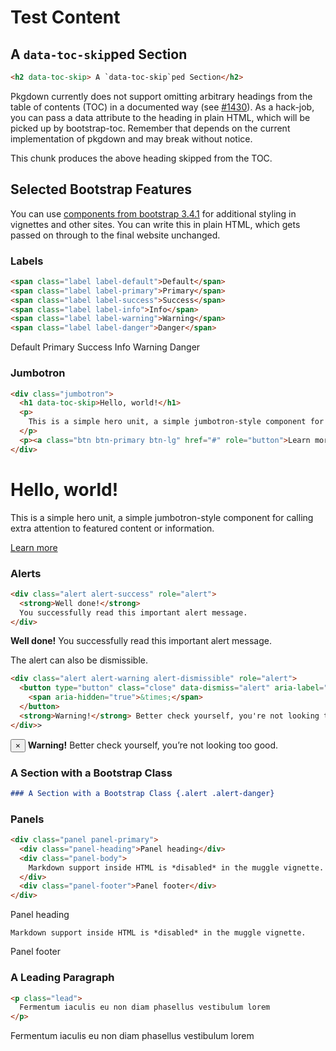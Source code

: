 # Test Content

<h2 data-toc-skip> A `data-toc-skip`ped Section</h2>

```html
<h2 data-toc-skip> A `data-toc-skip`ped Section</h2>
```

Pkgdown currently does not support omitting arbitrary headings from the table of contents (TOC) in a documented way (see [#1430](https://github.com/r-lib/pkgdown/issues/1430)).
As a hack-job, you can pass a data attribute to the heading in plain HTML, which will be picked up by bootstrap-toc.
Remember that depends on the current implementation of pkgdown and may break without notice.

This chunk produces the above heading skipped from the TOC.

## Selected Bootstrap Features

You can use [components from bootstrap 3.4.1](https://getbootstrap.com/docs/3.4/components/) for additional styling in vignettes and other sites.
You can write this in plain HTML, which gets passed on through to the final website unchanged.

### Labels

```html
<span class="label label-default">Default</span>
<span class="label label-primary">Primary</span>
<span class="label label-success">Success</span>
<span class="label label-info">Info</span>
<span class="label label-warning">Warning</span>
<span class="label label-danger">Danger</span>
```
<span class="label label-default">Default</span>
<span class="label label-primary">Primary</span>
<span class="label label-success">Success</span>
<span class="label label-info">Info</span>
<span class="label label-warning">Warning</span>
<span class="label label-danger">Danger</span>

### Jumbotron

```html
<div class="jumbotron">
  <h1 data-toc-skip>Hello, world!</h1>
  <p>
    This is a simple hero unit, a simple jumbotron-style component for calling extra attention to featured content or information.
  </p>
  <p><a class="btn btn-primary btn-lg" href="#" role="button">Learn more</a></p>
</div>
```

<div class="jumbotron">
  <h1 data-toc-skip>Hello, world!</h1>
  <p>
    This is a simple hero unit, a simple jumbotron-style component for calling extra attention to featured content or information.
  </p>
  <p><a class="btn btn-primary btn-lg" href="#" role="button">Learn more</a></p>
</div>

### Alerts

```html
<div class="alert alert-success" role="alert">
  <strong>Well done!</strong>
  You successfully read this important alert message.
</div>
```

<div class="alert alert-success" role="alert">
  <strong>Well done!</strong>
  You successfully read this important alert message.
</div>

The alert can also be dismissible.

```html
<div class="alert alert-warning alert-dismissible" role="alert">
  <button type="button" class="close" data-dismiss="alert" aria-label="Close">
    <span aria-hidden="true">&times;</span>
  </button>
  <strong>Warning!</strong> Better check yourself, you're not looking too good.
</div>>
```

<div class="alert alert-warning alert-dismissible" role="alert">
  <button type="button" class="close" data-dismiss="alert" aria-label="Close">
    <span aria-hidden="true">&times;</span>
  </button>
  <strong>Warning!</strong> Better check yourself, you're not looking too good.
</div>

### A Section with a Bootstrap Class {.alert .alert-danger}

```md
### A Section with a Bootstrap Class {.alert .alert-danger}
```

### Panels

```html
<div class="panel panel-primary">
  <div class="panel-heading">Panel heading</div>
  <div class="panel-body">
    Markdown support inside HTML is *disabled* in the muggle vignette.
  </div>
  <div class="panel-footer">Panel footer</div>
</div>
```

<div class="panel panel-primary">
  <div class="panel-heading">Panel heading</div>
  <div class="panel-body">
    Markdown support inside HTML is *disabled* in the muggle vignette.
  </div>
  <div class="panel-footer">Panel footer</div>
</div>

### A Leading Paragraph

```html
<p class="lead">
  Fermentum iaculis eu non diam phasellus vestibulum lorem
</p>
```

<p class="lead">
  Fermentum iaculis eu non diam phasellus vestibulum lorem
</p>
